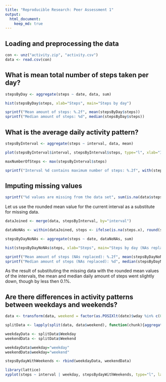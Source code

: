 ```yaml
---
title: "Reproducible Research: Peer Assessment 1"
output: 
  html_document:
    keep_md: true
---
```



## Loading and preprocessing the data

```r
con <- unz("activity.zip", "activity.csv")
data <- read.csv(con)
```

## What is mean total number of steps taken per day?

```r
stepsByDay <- aggregate(steps ~ date, data, sum)

hist(stepsByDay$steps, xlab="Steps", main="Steps by day")

sprintf("Mean amount of steps: %.2f", mean(stepsByDay$steps))
sprintf("Median amount of steps: %d", median(stepsByDay$steps))
```


## What is the average daily activity pattern?

```r
stepsByInterval <- aggregate(steps ~ interval, data, mean)

plot(stepsByInterval$interval, stepsByInterval$steps, type="l", xlab="Interval", ylab="Steps", main="Steps by 5-minutes interval, averaged across all days")

maxNumberOfSteps <- max(stepsByInterval$steps)

sprintf("Interval %d contains maximum number of steps: %.2f", with(stepsByInterval, subset(interval, steps==maxNumberOfSteps)), maxNumberOfSteps)
```


## Imputing missing values

```r
sprintf("%d values are missing from the data set", sum(is.na(data$steps)))
```

Let us use the rounded mean value for the current interval as a substitute for missing data.

```r

dataJoined <- merge(data, stepsByInterval, by="interval")

dataNoNAs <- within(dataJoined, steps <- ifelse(is.na(steps.x), round(steps.y), steps.x))

stepsByDayNoNAs <- aggregate(steps ~ date, dataNoNAs, sum)

hist(stepsByDayNoNAs$steps, xlab="Steps", main="Steps by day (NAs replaced)")

sprintf("Mean amount of steps (NAs replaced): %.2f", mean(stepsByDayNoNAs$steps))
sprintf("Median amount of steps (NAs replaced): %d", median(stepsByDayNoNAs$steps))
```

As the result of substituting the missing data with the rounded mean values of the intervals, the mean and median daily amount of steps went slightly down, though by less then 0.1%.

## Are there differences in activity patterns between weekdays and weekends?

```r
data <- transform(data, weekend = factor(as.POSIXlt(date)$wday %in% c(0,6), labels=c("Weekday","Weekend")))

splitData <- lapply(split(data, data$weekend), function(chunk){aggregate(steps ~ interval, chunk, mean)})

weekdayData <- splitData$Weekday
weekendData <- splitData$Weekend

weekdayData$weekday="weekday"
weekendData$weekday="weekend"

stepsBydayWithWeekends <- rbind(weekdayData, weekendData)

library(lattice)
xyplot(steps ~ interval | weekday, stepsBydayWithWeekends, type="l", layout=c(1,2))
```